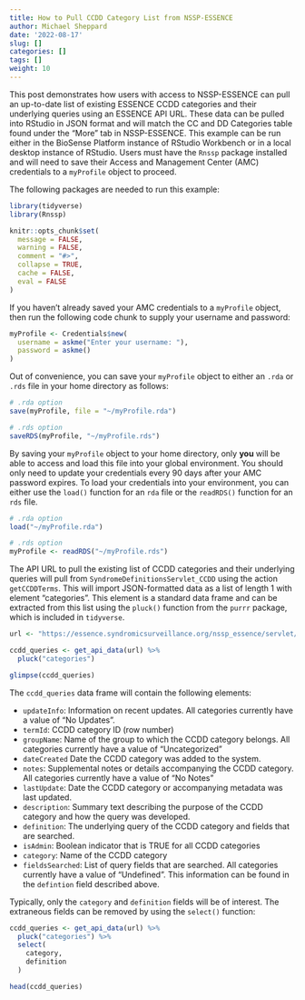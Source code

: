 ```yaml
---
title: How to Pull CCDD Category List from NSSP-ESSENCE
author: Michael Sheppard
date: '2022-08-17'
slug: []
categories: []
tags: []
weight: 10
---
```


This post demonstrates how users with access to NSSP-ESSENCE can pull an up-to-date list of existing ESSENCE CCDD categories and their underlying queries using an ESSENCE API URL. These data can be pulled into RStudio in JSON format and will match the CC and DD Categories table found under the "More" tab in NSSP-ESSENCE. This example can be run either in the BioSense Platform instance of RStudio Workbench or in a local desktop instance of RStudio. Users must have the `Rnssp` package installed and will need to save their Access and Management Center (AMC) credentials to a `myProfile` object to proceed. 

The following packages are needed to run this example: 

```r

library(tidyverse)
library(Rnssp)

```

```r

knitr::opts_chunk$set(
  message = FALSE,
  warning = FALSE,
  comment = "#>",
  collapse = TRUE,
  cache = FALSE,
  eval = FALSE
)

```

If you haven't already saved your AMC credentials to a `myProfile` object, then run the following code chunk to supply your username and password:

```r

myProfile <- Credentials$new(
  username = askme("Enter your username: "),
  password = askme()
)

```

Out of convenience, you can save your `myProfile` object to either an `.rda` or `.rds` file in your home directory as follows: 

```r

# .rda option
save(myProfile, file = "~/myProfile.rda") 

# .rds option
saveRDS(myProfile, "~/myProfile.rds")

```

By saving your `myProfile` object to your home directory, only **you** will be able to access and load this file into your global environment. You should only need to update your credentials every 90 days after your AMC password expires. To load your credentials into your environment, you can either use the `load()` function for an `rda` file or the `readRDS()` function for an `rds` file. 

```r

# .rda option
load("~/myProfile.rda") 

# .rds option
myProfile <- readRDS("~/myProfile.rds")

```

The API URL to pull the existing list of CCDD categories and their underlying queries will pull from `SyndromeDefinitionsServlet_CCDD` using the action `getCCDDTerms`. This will import JSON-formatted data as a list of length 1 with element "categories". This element is a standard data frame and can be extracted from this list using the `pluck()` function from the `purrr` package, which is included in `tidyverse`. 

```r

url <- "https://essence.syndromicsurveillance.org/nssp_essence/servlet/SyndromeDefinitionsServlet_CCDD?action=getCCDDTerms"

ccdd_queries <- get_api_data(url) %>%
  pluck("categories")

glimpse(ccdd_queries)

```

The `ccdd_queries` data frame will contain the following elements:

  * `updateInfo`: Information on recent updates. All categories currently have a value of "No Updates". 
  * `termId`: CCDD category ID (row number)
  * `groupName`: Name of the group to which the CCDD category belongs. All categories currently have a value of "Uncategorized"
  * `dateCreated` Date the CCDD category was added to the system.
  * `notes`: Supplemental notes or details accompanying the CCDD category. All categories currently have a value of "No Notes"
  * `lastUpdate`: Date the CCDD category or accompanying metadata was last updated. 
  * `description`: Summary text describing the purpose of the CCDD category and how the query was developed. 
  * `definition`: The underlying query of the CCDD category and fields that are searched. 
  * `isAdmin`: Boolean indicator that is TRUE for all CCDD categories
  * `category`: Name of the CCDD category
  * `fieldsSearched`: List of query fields that are searched. All categories currently have a value of "Undefined". This information can be found in the `defintion` field described above. 
  
Typically, only the `category` and `definition` fields will be of interest. The extraneous fields can be removed by using the `select()` function:

```r

ccdd_queries <- get_api_data(url) %>%
  pluck("categories") %>%
  select(
    category,
    definition
  )

head(ccdd_queries)

```
